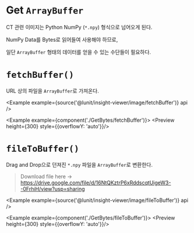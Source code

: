 
# Get `ArrayBuffer`

CT 관련 이미지는 Python NumPy (`*.npy`) 형식으로 넘어오게 된다.

NumPy Data를 Bytes로 읽어들여 사용해야 하므로,

일단 `ArrayBuffer` 형태의 데이터를 얻을 수 있는 수단들이 필요하다.

# `fetchBuffer()`

URL 상의 파일을 `ArrayBuffer`로 가져온다.

<Example example={source('@lunit/insight-viewer/image/fetchBuffer')} api />

<Example example={component('./GetBytes/fetchBuffer')}>
  <Preview height={300} style={{overflowY: 'auto'}}/>
</Example>

# `fileToBuffer()`

Drag and Drop으로 던져진 `*.npy` 파일을 `ArrayBuffer`로 변환한다.

> Download file here → <https://drive.google.com/file/d/16NtQKztrP6xRddscqtUigeW3--0FrhiH/view?usp=sharing>

<Example example={source('@lunit/insight-viewer/image/fileToBuffer')} api />

<Example example={component('./GetBytes/fileToBuffer')}>
  <Preview height={300} style={{overflowY: 'auto'}}/>
</Example>